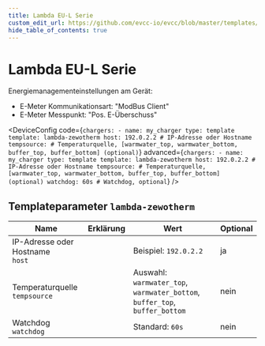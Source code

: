 ```yaml
---
title: Lambda EU-L Serie
custom_edit_url: https://github.com/evcc-io/evcc/blob/master/templates/definition/charger/lambda-zewotherm.yaml
hide_table_of_contents: true
---
```



# Lambda EU-L Serie

<div className="device-detail-container">
  <div className="device-detail-content">
    <DeviceFeatures features="" />

Energiemanagementeinstellungen am Gerät:

- E-Meter Kommunikationsart: "ModBus Client"
- E-Meter Messpunkt: "Pos. E-Überschuss"


<DeviceConfig code={`chargers:
    - name: my_charger
      type: template
      template: lambda-zewotherm
      host: 192.0.2.2 # IP-Adresse oder Hostname
      tempsource: # Temperaturquelle, [warmwater_top, warmwater_bottom, buffer_top, buffer_bottom] (optional)`} advanced={`chargers:
    - name: my_charger
      type: template
      template: lambda-zewotherm
      host: 192.0.2.2 # IP-Adresse oder Hostname
      tempsource: # Temperaturquelle, [warmwater_top, warmwater_bottom, buffer_top, buffer_bottom] (optional)
      watchdog: 60s # Watchdog, optional`} />
  </div>
  <div className="device-detail-icon">
    <evcc-icon
      type="charger"
      name="lambda-eu-l-series"
      size="400px"
      alt="Lambda EU-L Serie"
      className="device-detail-icon-img"
    ></evcc-icon>
  </div>
</div>

## Templateparameter `lambda-zewotherm`

| Name | Erklärung | Wert | Optional |
|-----------|-----------|------|----------|
| IP-Adresse oder Hostname<br/>`host` |  | Beispiel: `192.0.2.2` | ja |
| Temperaturquelle<br/>`tempsource` |  | Auswahl: `warmwater_top`, `warmwater_bottom`, `buffer_top`, `buffer_bottom` | nein |
| Watchdog<br/>`watchdog` |  | Standard: `60s` | nein |

